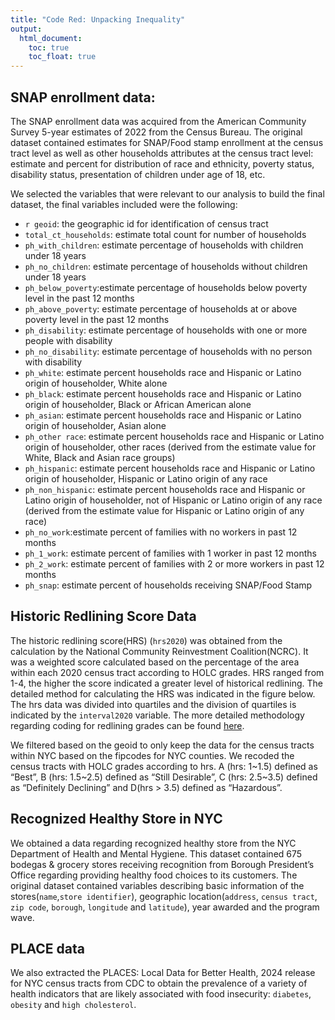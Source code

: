 ```yaml
---
title: "Code Red: Unpacking Inequality"
output: 
  html_document:
    toc: true
    toc_float: true
---
```


## SNAP enrollment data:

The SNAP enrollment data was acquired from the American Community Survey 5-year estimates of 2022 from the Census Bureau. The original dataset contained estimates for SNAP/Food stamp enrollment at the census tract level as well as other households attributes at the census tract level: estimate and percent for distribution of race and ethnicity, poverty status, disability status, presentation of children under age of 18, etc.

We selected the variables that were relevant to our analysis to build the final dataset, the final variables included were the following:
  
  - ` r geoid`: the geographic id for identification of census tract 
  - `total_ct_households`: estimate total count for number of households 
  - `ph_with_children`: estimate percentage of households with children under 18 years
  - `ph_no_children`: estimate percentage of households without children under 18 years 
  - `ph_below_poverty`:estimate percentage of households below poverty level in the past 12 months
  - `ph_above_poverty`: estimate percentage of households at or above poverty level in the past 12 months
  - `ph_disability`: estimate percentage of households with one or more people with disability 
  - `ph_no_disability`: estimate percentage of households with no person with disability 
  - `ph_white`: estimate percent households race and Hispanic or Latino origin of householder, White alone
  - `ph_black`: estimate percent households race and Hispanic or Latino origin of householder, Black or African American alone
  - `ph_asian`: estimate percent households race and Hispanic or Latino origin of householder, Asian alone
  - `ph_other race`: estimate percent households race and Hispanic or Latino origin of householder, other races (derived from the estimate value for White, Black and Asian race groups)
  - `ph_hispanic`: estimate percent households race and Hispanic or Latino origin of householder, Hispanic or Latino origin of any race
  - `ph_non_hispanic`: estimate percent households race and Hispanic or Latino origin of householder, not of Hispanic or Latino origin of any race  (derived from the estimate value for Hispanic or Latino origin of any race)
  - `ph_no_work`:estimate percent of families with no workers in past 12 months 
  - `ph_1_work`: estimate percent of families with 1 worker in past 12 months 
  - `ph_2_work`: estimate percent of families with 2 or more workers in past 12 months 
  - `ph_snap`: estimate percent of households receiving SNAP/Food Stamp 

## Historic Redlining Score Data

The historic redlining score(HRS) (`hrs2020`) was obtained from the calculation by the National Community Reinvestment Coalition(NCRC). It was a weighted score calculated based on the percentage of the area within each 2020 census tract according to HOLC grades. HRS ranged from 1-4, the higher the score indicated a greater level of historical redlining. The detailed method for calculating the HRS was indicated in the figure below. The hrs data was divided into quartiles and the division of quartiles is indicated by the `interval2020` variable. The more detailed methodology regarding coding for redlining grades can be found [here](https://ncrc.org/holc-health/#methods).

We filtered based on the geoid to only keep the data for the census tracts within NYC based on the fipcodes for NYC counties. We recoded the census tracts with HOLC grades according to hrs. A (hrs: 1~1.5) defined as "Best", B (hrs: 1.5~2.5) defined as "Still Desirable", C (hrs: 2.5~3.5) defined as "Definitely Declining” and D(hrs > 3.5) defined as "Hazardous”.

## Recognized Healthy Store in NYC 

We obtained a data regarding recognized healthy store from the NYC Department of Health and Mental Hygiene. This dataset contained 675 bodegas & grocery stores receiving recognition from Borough President's Office regarding providing healthy food choices to its customers. The original dataset contained variables describing basic information of the stores(`name`,`store identifier`), geographic location(`address`, `census tract`, `zip code`, `borough`, `longitude` and `latitude`), year awarded and the program wave. 

## PLACE data 

We also extracted the PLACES: Local Data for Better Health, 2024 release for NYC census tracts from CDC to obtain the prevalence of a variety of health indicators that are likely associated with food insecurity: `diabetes`, `obesity` and `high cholesterol`. 

